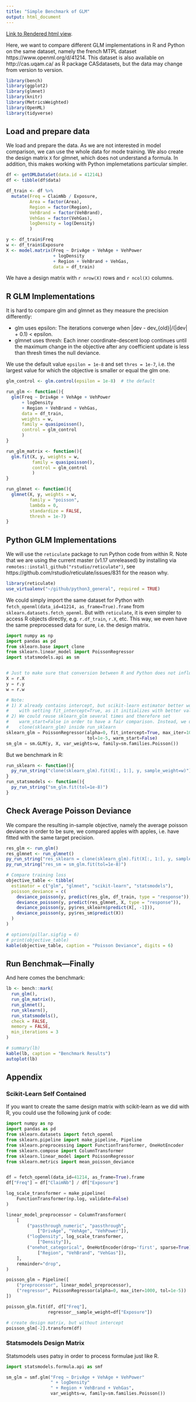 ```yaml
---
title: "Simple Benchmark of GLM"
output: html_document
---
```


[Link to Rendered html view](https://htmlpreview.github.io/?https://github.com/lorentzenchr/notebooks/blob/master/bench_GLM.html).

Here, we want to compare different GLM implementations in R and Python on the same dataset, namely the french MTPL dataset  https://www.openml.org/d/41214.
This dataset is also available on http://cas.uqam.ca/ as R package CASdatasets, but the data may change from version to version.

```r
library(bench)
library(ggplot2)
library(glmnet)
library(knitr)
library(MetricsWeighted)
library(OpenML)
library(tidyverse)
```

## Load and prepare data
We load and prepare the data.
As we are not interested in model comparison, we can use the whole data for mode training.
We also create the design matrix `X` for glmnet, which does not understand a formula.
In addition, this makes working with Python implemetations particular simpler.
```r
df <- getOMLDataSet(data.id = 41214L)
df <- tibble(df$data)

df_train <- df %>% 
  mutate(Freq = ClaimNb / Exposure,
         Area = factor(Area),
         Region = factor(Region),
         VehBrand = factor(VehBrand),
         VehGas = factor(VehGas),
         logDensity = log(Density)
         )

y <- df_train$Freq
w <- df_train$Exposure
X <- model.matrix(Freq ~ DrivAge + VehAge + VehPower
                  + logDensity
                  + Region + VehBrand + VehGas,
                  data = df_train)
```
We have a design matrix with `r nrow(X)` rows and `r ncol(X)` columns.


## R GLM Implementations

It is hard to compare glm and glmnet as they measure the 
precision differently:

- glm uses epsilon: The iterations converge when |dev - dev_{old}|/(|dev| + 0.1) < epsilon.
- glmnet uses thresh: Each inner coordinate-descent loop continues until the maximum change in the objective after any coefficient update is less than thresh times the null deviance.

We use the default value `epsilon = 1e-8` and set `thres = 1e-7`, i.e. the largest value for which the objective is smaller or equal the glm one.
```r
glm_control <- glm.control(epsilon = 1e-8)  # the default

run_glm <- function(){
  glm(Freq ~ DrivAge + VehAge + VehPower
      + logDensity
      + Region + VehBrand + VehGas,
      data = df_train,
      weights = w,
      family = quasipoisson(),
      control = glm_control
      )
}

run_glm_matrix <- function(){
  glm.fit(X, y, weights = w,
          family = quasipoisson(),
          control = glm_control
          ) 
}

run_glmnet <- function(){
  glmnet(X, y, weights = w,
         family = "poisson",
         lambda = 0,
         standardize = FALSE,
         thresh = 1e-7)
}
```


## Python GLM Implementations

We will use the `reticulate` package to run Python code from within R.
Note that we are using the current master (v1.17 unreleased) by installing via `remotes::install_github("rstudio/reticulate")`,
see https://github.com/rstudio/reticulate/issues/831 for the reason why.
```r
library(reticulate)
use_virtualenv("~/github/python3_general", required = TRUE)
```
We could simply import the same dataset for Python with `fetch_openml(data_id=41214, as_frame=True).frame` from `sklearn.datasets.fetch_openml`.
But with `reticulate`, it is even simpler to access R objects directly, e.g. `r.df_train`, `r.X`, etc.
This way, we even have the same preprocessed data for sure, i.e. the design matrix.
```python
import numpy as np
import pandas as pd
from sklearn.base import clone
from sklearn.linear_model import PoissonRegressor
import statsmodels.api as sm


# Just to make sure that conversion between R and Python does not influence benchmarks.
X = r.X
y = r.y
w = r.w

# Note:
# 1) X already contains intercept, but scikit-learn estimator better works
#    with setting fit_intercept=True, as it initializes with better values.
# 2) We could reuse sklearn_glm several times and therefore set
#    warm_start=False in order to have a fair comparison. Instead, we use
#    clone(sklearn_glm) inside run_sklearn
sklearn_glm = PoissonRegressor(alpha=0, fit_intercept=True, max_iter=1000,
                               tol=1e-5, warm_start=False)
sm_glm = sm.GLM(y, X, var_weights=w, family=sm.families.Poisson())
```
But we benchmark in R:
```r
run_sklearn <- function(){
  py_run_string("clone(sklearn_glm).fit(X[:, 1:], y, sample_weight=w)")
}
run_statsmodels <- function(){
  py_run_string("sm_glm.fit(tol=1e-8)")
}
```

## Check Average Poisson Deviance
We compare the resulting in-sample objective, namely the average poisson deviance in order to be sure, we compared apples with apples, i.e. have fitted with the same target precision.
```r
res_glm <- run_glm()
res_glmnet <- run_glmnet()
py_run_string("res_sklearn = clone(sklearn_glm).fit(X[:, 1:], y, sample_weight=w)")
py_run_string("res_sm = sm_glm.fit(tol=1e-8)")

# Compare training loss
objective_table <- tibble(
  estimator = c("glm", "glmnet", "scikit-learn", "statsmodels"),
  poisson_deviance = c(
    deviance_poisson(y, predict(res_glm, df_train, type = "response")),
    deviance_poisson(y, predict(res_glmnet, X, type = "response")),
    deviance_poisson(y, py$res_sklearn$predict(X[, -1])),
    deviance_poisson(y, py$res_sm$predict(X))
  )
)

# options(pillar.sigfig = 6)
# print(objective_table)
kable(objective_table, caption = "Poisson Deviance", digits = 6)
```


## Run Benchmak&mdash;Finally
And here comes the benchmark:

```r
lb <- bench::mark(
  run_glm(),
  run_glm_matrix(),
  run_glmnet(),
  run_sklearn(),
  run_statsmodels(),
  check = FALSE,
  memory = FALSE,
  min_iterations = 3
)

# summary(lb)
kable(lb, caption = "Benchmark Results")
autoplot(lb)
```


## Appendix
### Scikit-Learn Self Contained
If you want to create the same design matrix with scikit-learn as we did with R, you could use the following junk of code:
```python
import numpy as np
import pandas as pd
from sklearn.datasets import fetch_openml
from sklearn.pipeline import make_pipeline, Pipeline
from sklearn.preprocessing import FunctionTransformer, OneHotEncoder
from sklearn.compose import ColumnTransformer
from sklearn.linear_model import PoissonRegressor
from sklearn.metrics import mean_poisson_deviance


df = fetch_openml(data_id=41214, as_frame=True).frame
df["Freq"] = df["ClaimNb"] / df["Exposure"]

log_scale_transformer = make_pipeline(
    FunctionTransformer(np.log, validate=False)
)

linear_model_preprocessor = ColumnTransformer(
    [
        ("passthrough_numeric", "passthrough",
            ["DrivAge", "VehAge", "VehPower"]),
        ("logDensity", log_scale_transformer,
            ["Density"]),
        ("onehot_categorical", OneHotEncoder(drop='first', sparse=True),
            ["Region", "VehBrand", "VehGas"]),
    ],
    remainder="drop",
)

poisson_glm = Pipeline([
    ("preprocessor", linear_model_preprocessor),
    ("regressor", PoissonRegressor(alpha=0, max_iter=1000, tol=1e-5))
])

poisson_glm.fit(df, df["Freq"],
                regressor__sample_weight=df["Exposure"])

# create design matrix, but without intercept
poisson_glm[-2].transform(df)
```

### Statsmodels Design Matrix
Statsmodels uses patsy in order to process formulae just like R.
```python
import statsmodels.formula.api as smf

sm_glm = smf.glm("Freq ~ DrivAge + VehAge + VehPower"
                 " + logDensity"
                 " + Region + VehBrand + VehGas",
                 var_weights=w, family=sm.families.Poisson())
```

